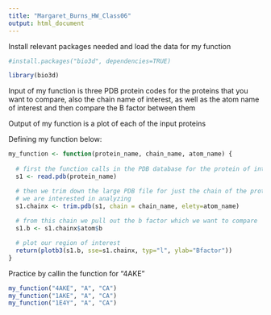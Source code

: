 ```yaml
---
title: "Margaret_Burns_HW_Class06"
output: html_document
---
```


Install relevant packages needed and load the data for my function 

```r

#install.packages("bio3d", dependencies=TRUE)

library(bio3d)

```


Input of my function is three PDB protein codes for the proteins that you want to compare, also the chain name of interest, as well as the atom name of interest and then compare the B factor between them

Output of my function is a plot of each of the input proteins 

Defining my function below:

```r

my_function <- function(protein_name, chain_name, atom_name) {
  
  # first the function calls in the PDB database for the protein of interest
  s1 <- read.pdb(protein_name) 

  # then we trim down the large PDB file for just the chain of the protein that
  # we are interested in analyzing 
  s1.chainx <- trim.pdb(s1, chain = chain_name, elety=atom_name)
  
  # from this chain we pull out the b factor which we want to compare
  s1.b <- s1.chainx$atom$b

  # plot our region of interest
  return(plotb3(s1.b, sse=s1.chainx, typ="l", ylab="Bfactor"))
}


```

Practice by callin the function for "4AKE"

```r

my_function("4AKE", "A", "CA")
my_function("1AKE", "A", "CA")
my_function("1E4Y", "A", "CA")
```


